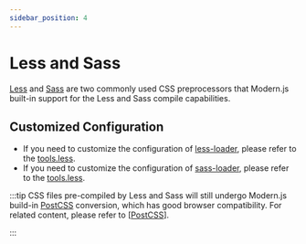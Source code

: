 ```yaml
---
sidebar_position: 4
---
```


# Less and Sass

[Less](https://lesscss.org/) and [Sass](https://sass-lang.com/) are two commonly used CSS preprocessors that Modern.js built-in support for the Less and Sass compile capabilities.

## Customized Configuration

- If you need to customize the configuration of [less-loader](https://github.com/webpack-contrib/less-loader), please refer to the [tools.less](/configure/app/tools/less).
- If you need to customize the configuration of [sass-loader](https://github.com/webpack-contrib/sass-loader), please refer to the [tools.less](/configure/app/tools/sass).

:::tip
CSS files pre-compiled by Less and Sass will still undergo Modern.js build-in [PostCSS](https://postcss.org/) conversion, which has good browser compatibility. For related content, please refer to [[PostCSS](/guides/css/postcss)].

:::
